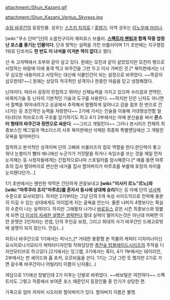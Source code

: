 {{{+1 風見駿 / Shun Kazami }}}

attachment:/Shun_Kazami.gif

attachment:/Shun_Kazami_Ventus_Skyress.jpg

[[슈팅 바쿠간]]의 등장인물. 성우는 [[스즈키 치히로]] / [[홍범기]]. 아역 성우는 [[이노우에 마리나]].

[wiki:"쿠소 단마"단]의 소꿉친구이자 제피로스 브롤러. '''[[스펙트라 팬텀]]과 함께 작중 엄청난 포스를 풍기는 인물이다'''. 단과 맞먹는 실력을 가진 브롤러이며 1기 초반에는 지구랭킹 1위로 단조차도 '''한 번도 이 녀석을 이겨본 적이 없다'''고 했다.

산 속 고저택에서 조부와 같이 살고 있다. 원래는 모친과 같이 살았었지만 모친이 병으로 사망하는 바람에 이에 충격 먹고 바쿠간을 그만 두고 이사 가버린 것.[* 북미판에서는 너무 심오한 내용이라고 사망하는 대신에 식물인간이 되는 설정으로 바뀌었다. ~~똑같이 심오한데?~~] 원래는 상당히 적극적인 성격이나 한동안 마음을 닫고 냉정해졌다.

닌자이다. 따라서 굉장히 민첩하고 뛰어난 신체능력을 가지고 있으며 수리검과 연막탄, 바꿔치기술 등 닌자의 기본적인 기술과 도구를 사용한다. ~~하지만 단은 닌자도 아니면서 절벽을 뛰어내려가고 상공에서 추락해서 멀쩡하게 일어나고 강을 점프 한 번으로 건너가는 등 초인적인 능력을 자랑한다~~ 2기에 가서는 인술을 이용해 거대행성전함 얼터너티브 파브로스의 구조를 암기하기도 하고 4기 2부에서는 아예 분신술을 써서 '''몬스터 형태의 바쿠간과 정면으로 싸운다'''. ~~그리고 개털린다~~
그러나 본시리즈 전체의 최종보스인 메그밀과 엑소더스의 사후 북미판에선 삭제된 최종회 특별엔딩에선 그 개털린 모욕을 털어버린다.

침착하고 분석적인 성격이며 단의 고삐와 브롤러즈의 참모 역할을 한다.판단력이 좋고 워낙 눈썰미가 빨라 애니에선 누군가가 거짓말을 하거나 속임수를 쓰는 것을 제일 먼저 눈치채는 등 시청자들에게는 간접적으로나마 스포일러를 암시해준다.[* 예를 들면 마루쵸의 집사 할아버지로 변신한 네거를 집사 할아버지가 마루쵸를 부를때 호칭의 차이를 눈치챈다던가...]

1기 초반에서는 웬만한 악역은 간단하게 관광보내고 '''[wiki:"미사키 르노"르노]와 [wiki:"마루쿠라 쵸지"마루쵸]를 혼자서 동시에 상대해 승리'''하는 등 아예 단의 [[넘사벽]] 수준으로 묘사되었다. 하지만 2기부터는 그냥 단의 5개 속성 사이드킥으로 전락해 충분히 이길 수 있는 상대에게도 어이없게 지는 굴욕을 안는다. 물론 나머지 4명보다는 확실히 수준이 나는 실력이다. 하지만 그래봤자 나가나 [[바로듀스]] 같은 시즌 최종보스와 맞붙게 되면 [[더 이상의 자세한 설명은 생략한다]].절대 실력이 떨어지는것은 아닌데 어쩌면 이런 운명은 2인자라는 컨셉, 단의 주인공 보정, 그리고 희대의 사기 바쿠간인 드래고로밖에 설명이 되지 않는다. 안습(...)

파트너 바쿠간으로 1기에서는 피닉스,[* 거대한 봉황형 본 작품의 케릭터 디자이너이신 요시히로나가모리가 케릭터디자인및 작화담당한 [[폭전슛 탑블레이드]]시리즈의 주작을 디자인모티브로 하고있다.]2기에서는 잉그램, 3기에서는 혹터, 4기 1부에서는 테이리안, 2부에서는 판 셰이드와 홉 포커, 오르비움을 쓴다. 1기는 그냥 그런 듯 했지만 2기로 가면 갈수록 바쿠간이나 어빌리티 이름이 닌자풍(...)

여담으로 1기에선 장발인데 2기 이후는 단발로 바뀌었다. ~~바보털은 여전하다~~ 스펙트라도 그렇고 작중에서 보여준 포스 때문인지 등장인물 중 인기가 상당한 편.

가족으로 엄마 카자미 시오리와 할아버지가 있다. 할아버지 이름은 불명.
